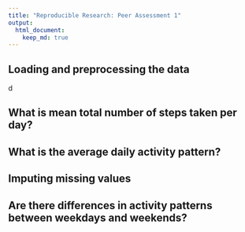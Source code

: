 ```yaml
---
title: "Reproducible Research: Peer Assessment 1"
output: 
  html_document:
    keep_md: true
---
```



## Loading and preprocessing the data
d


## What is mean total number of steps taken per day?



## What is the average daily activity pattern?



## Imputing missing values



## Are there differences in activity patterns between weekdays and weekends?
